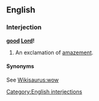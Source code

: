 ==English==

===Interjection===
'''[[good]] [[Lord]]!'''

# An exclamation of [[amazement]].

====Synonyms====
See [[Wikisaurus:wow]]

[[Category:English interjections]]
